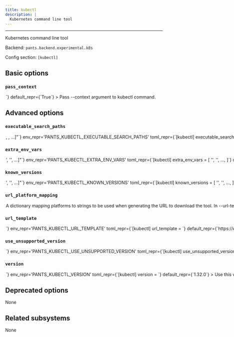 ```yaml
---
title: kubectl
description: |
  Kubernetes command line tool
---
```



---

Kubernetes command line tool

Backend: <span className="color--primary">`pants.backend.experimental.k8s`</span>

Config section: <span className="color--primary">`[kubectl]`</span>

<span className={styles.options}>

## Basic options

### `pass_context`

<Option
  cli_repr={`--[no-]kubectl-pass-context`}
  env_repr='PANTS_KUBECTL_PASS_CONTEXT'
  toml_repr={`[kubectl]
pass_context = <bool>`}
  default_repr={`True`}
>

Pass `--context` argument to `kubectl` command.

</Option>

## Advanced options

### `executable_search_paths`

<Option
  cli_repr={`--kubectl-executable-search-paths="[<binary-paths>, <binary-paths>, ...]"`}
  env_repr='PANTS_KUBECTL_EXECUTABLE_SEARCH_PATHS'
  toml_repr={`[kubectl]
executable_search_paths = [
    <binary-paths>,
    <binary-paths>,
    ...,
]`}
  default_repr={`[\n  "<PATH>"\n]`}
  target_field_name='kubectl_executable_search_paths'
>

The PATH value that will be used to find kubectl binary. The special string `"<PATH>"` will expand to the contents of the PATH env var.

</Option>

### `extra_env_vars`

<Option
  cli_repr={`--kubectl-extra-env-vars="['<str>', '<str>', ...]"`}
  env_repr='PANTS_KUBECTL_EXTRA_ENV_VARS'
  toml_repr={`[kubectl]
extra_env_vars = [
    '<str>',
    '<str>',
    ...,
]`}
  default_repr={`[\n  "HOME",\n  "KUBECONFIG",\n  "KUBERNETES_SERVICE_HOST",\n  "KUBERNETES_SERVICE_PORT"\n]`}
>

Additional environment variables that would be made available to all Helm processes or during value interpolation.

</Option>

### `known_versions`

<Option
  cli_repr={`--kubectl-known-versions="['<str>', '<str>', ...]"`}
  env_repr='PANTS_KUBECTL_KNOWN_VERSIONS'
  toml_repr={`[kubectl]
known_versions = [
    '<str>',
    '<str>',
    ...,
]`}
  default_repr={`[\n  "1.21.14|macos_arm64|e0e6e413e19abc9deb15f9bd3c72f73ff5539973758e64ebca0f5eb085de6a00|51872962",\n  "1.21.14|macos_x86_64|30c529fe2891eb93dda99597b5c84cb10d2318bb92ae89e1e6189b3ae5fb6296|52867344",\n  "1.21.14|linux_arm64|a23151bca5d918e9238546e7af416422b51cda597a22abaae5ca50369abfbbaa|43319296",\n  "1.21.14|linux_x86_64|0c1682493c2abd7bc5fe4ddcdb0b6e5d417aa7e067994ffeca964163a988c6ee|46686208",\n  "1.22.17|macos_arm64|b2d881bd6d3c688645cbc9e5b4cf4fe8945e1cfc3f2c07c795d2ee605ce4e568|52098562",\n  "1.22.17|macos_x86_64|c3b8ae5ad48e1e126b5db2e7e22bb1e6ac54901a7f94ce499d12316f705e5e15|53133440",\n  "1.22.17|linux_arm64|8fc2f8d5c80a6bf60be06f8cf28679a05ce565ce0bc81e70aaac38e0f7da6259|43515904",\n  "1.22.17|linux_x86_64|7506a0ae7a59b35089853e1da2b0b9ac0258c5309ea3d165c3412904a9051d48|46944256",\n  "1.23.17|macos_arm64|3b4590d67b31e3a94a9633064571c981907555da5376c34960cddfcd552f6114|51181986",\n  "1.23.17|macos_x86_64|7ece6543e3ca2ae9698ef61bbb2a4e249aa21319df4ea1b27c136a9b005dd7d8|51721104",\n  "1.23.17|linux_arm64|c4a48fdc6038beacbc5de3e4cf6c23639b643e76656aabe2b7798d3898ec7f05|43778048",\n  "1.23.17|linux_x86_64|f09f7338b5a677f17a9443796c648d2b80feaec9d6a094ab79a77c8a01fde941|45174784",\n  "1.24.17|macos_arm64|7addbe3f1e22a366fa05aed4f268e77e83d902b40a5854e192b4205ed92e5f8d|52955666",\n  "1.24.17|macos_x86_64|1eb904b2c1148ff8431b0bd86677287a48bff000f93fd2d36377fbe956bd1e49|53481056",\n  "1.24.17|linux_arm64|66885bda3a202546778c77f0b66dcf7f576b5a49ff9456acf61329da784a602d|44630016",\n  "1.24.17|linux_x86_64|3e9588e3326c7110a163103fc3ea101bb0e85f4d6fd228cf928fa9a2a20594d5|46706688",\n  "1.25.16|macos_arm64|d364f73df218b02642d06f3fa9b7345d64c03567b96ca21d361b487f48a33ccc|50416738",\n  "1.25.16|macos_x86_64|34e87fdf0613502edbd2a2b00de5ee8c7789ab10e33257d14423dc6879321920|50954608",\n  "1.25.16|linux_arm64|d6c23c80828092f028476743638a091f2f5e8141273d5228bf06c6671ef46924|43581440",\n  "1.25.16|linux_x86_64|5a9bc1d3ebfc7f6f812042d5f97b82730f2bdda47634b67bddf36ed23819ab17|45658112",\n  "1.26.15|macos_arm64|c20b920d7e8e3ce3209c7c109fcfc4c09ad599613bc04b72c3f70d9fee598b68|53860082",\n  "1.26.15|macos_x86_64|ad4e980f9c304840ec9227a78a998e132ea23f3ca1bc0df7718ed160341bad0b|54047120",\n  "1.26.15|linux_arm64|1396313f0f8e84ab1879757797992f1af043e1050283532e0fd8469902632216|46661632",\n  "1.26.15|linux_x86_64|b75f359e6fad3cdbf05a0ee9d5872c43383683bb8527a9e078bb5b8a44350a41|48148480",\n  "1.27.16|macos_arm64|d6bc47098bcb13a0ff5c267b30021b499aff4d960bd92610c2b0bc6f6e7246c9|49017698",\n  "1.27.16|macos_x86_64|8d7f339660ba9b33ed56d540bed41b37babc945975a9e7027010697249b9ac5a|50145152",\n  "1.27.16|linux_arm64|2f50cb29d73f696ffb57437d3e2c95b22c54f019de1dba19e2b834e0b4501eb9|47644824",\n  "1.27.16|linux_x86_64|97ea7cd771d0c6e3332614668a40d2c5996f0053ff11b44b198ea84dba0818cb|49066136",\n  "1.28.15|macos_arm64|06a276bdb6da95af148d589f6c983ec8ea10c38f277ced6d97123938c8146078|49593410",\n  "1.28.15|macos_x86_64|3180c84131002037d60fe7322794c20297d0e1b1514eaea20e33f77a00d8f2f4|50716416",\n  "1.28.15|linux_arm64|7d45d9620e67095be41403ed80765fe47fcfbf4b4ed0bf0d1c8fe80345bda7d3|48169112",\n  "1.28.15|linux_x86_64|1f7651ad0b50ef4561aa82e77f3ad06599b5e6b0b2a5fb6c4f474d95a77e41c5|49623192",\n  "1.29.12|macos_arm64|5d1c59d8ce4d619bdd78fa849201dbfc9180f6dddcfdb30f29b5bbe20799b897|50169474",\n  "1.29.12|macos_x86_64|0df5932d0ba7a4665ea8033470f2f1a1db21637c3fabc709faa19db0fc62b5ec|51333056",\n  "1.29.12|linux_arm64|1cf2c00bb4f5ee6df69678e95af8ba9a4d4b1050ddefb0ae9d84b5c6f6c0e817|48758936",\n  "1.29.12|linux_x86_64|35fc028853e6f5299a53f22ab58273ea2d882c0f261ead0a2eed5b844b12dbfb|50225304",\n  "1.30.8|macos_arm64|52b11bb032f88e4718cd4e3c8374a6b1fad29772aa1ce701276cc4e17d37642f|51395442",\n  "1.30.8|macos_x86_64|46682e24c3aecfbe92f53b86fb15beb740c43a0fafe0a4e06a1c8bb3ce9e985b|52586352",\n  "1.30.8|linux_arm64|e51d6a76fade0871a9143b64dc62a5ff44f369aa6cb4b04967d93798bf39d15b|49938584",\n  "1.30.8|linux_x86_64|7f39bdcf768ce4b8c1428894c70c49c8b4d2eee52f3606eb02f5f7d10f66d692|51454104",\n  "1.31.4|macos_arm64|a756bb911298a85af35c0111c371728a26c532d504fe8b534eb684501fcaf996|56560802",\n  "1.31.4|macos_x86_64|fd996e9f41fd42c6c1c781a5a85990f4d0d8337ede00a7719afa23be886e0abd|57637984",\n  "1.31.4|linux_arm64|b97e93c20e3be4b8c8fa1235a41b4d77d4f2022ed3d899230dbbbbd43d26f872|54984856",\n  "1.31.4|linux_x86_64|298e19e9c6c17199011404278f0ff8168a7eca4217edad9097af577023a5620f|56381592",\n  "1.32.0|macos_arm64|5bfd5de53a054b4ef614c60748e28bf47441c7ed4db47ec3c19a3e2fa0eb5555|57472706",\n  "1.32.0|macos_x86_64|516585916f499077fac8c2fdd2a382818683f831020277472e6bcf8d1a6f9be4|58612096",\n  "1.32.0|linux_arm64|ba4004f98f3d3a7b7d2954ff0a424caa2c2b06b78c17b1dccf2acc76a311a896|55836824",\n  "1.32.0|linux_x86_64|646d58f6d98ee670a71d9cdffbf6625aeea2849d567f214bc43a35f8ccb7bf70|57323672",\n  "1.32.0|macos_arm64|5bfd5de53a054b4ef614c60748e28bf47441c7ed4db47ec3c19a3e2fa0eb5555|57472706",\n  "1.32.0|macos_x86_64|516585916f499077fac8c2fdd2a382818683f831020277472e6bcf8d1a6f9be4|58612096",\n  "1.32.0|linux_arm64|ba4004f98f3d3a7b7d2954ff0a424caa2c2b06b78c17b1dccf2acc76a311a896|55836824",\n  "1.32.0|linux_x86_64|646d58f6d98ee670a71d9cdffbf6625aeea2849d567f214bc43a35f8ccb7bf70|57323672"\n]`}
>

Known versions to verify downloads against.

Each element is a pipe-separated string of `version|platform|sha256|length` or
`version|platform|sha256|length|url_override`, where:

- `version` is the version string
- `platform` is one of `[linux_arm64,linux_x86_64,macos_arm64,macos_x86_64]`
- `sha256` is the 64-character hex representation of the expected sha256
  digest of the download file, as emitted by `shasum -a 256`
- `length` is the expected length of the download file in bytes, as emitted by
  `wc -c`
- (Optional) `url_override` is a specific url to use instead of the normally
  generated url for this version

E.g., `3.1.2|macos_x86_64|6d0f18cd84b918c7b3edd0203e75569e0c7caecb1367bbbe409b44e28514f5be|42813`.
and `3.1.2|macos_arm64 |aca5c1da0192e2fd46b7b55ab290a92c5f07309e7b0ebf4e45ba95731ae98291|50926|https://example.mac.org/bin/v3.1.2/mac-aarch64-v3.1.2.tgz`.

Values are space-stripped, so pipes can be indented for readability if necessary.

</Option>

### `url_platform_mapping`

<Option
  cli_repr={`--kubectl-url-platform-mapping="{'key1': val1, 'key2': val2, ...}"`}
  env_repr='PANTS_KUBECTL_URL_PLATFORM_MAPPING'
  toml_repr={`[kubectl.url_platform_mapping]
key1 = val1
key2 = val2
...`}
  default_repr={`{\n  "linux_arm64": "linux/arm64",\n  "linux_x86_64": "linux/amd64",\n  "macos_arm64": "darwin/arm64",\n  "macos_x86_64": "darwin/amd64"\n}`}
>

A dictionary mapping platforms to strings to be used when generating the URL to download the tool.

In `--url-template`, anytime the `{platform}` string is used, Pants will determine the current platform, and substitute `{platform}` with the respective value from your dictionary.

For example, if you define `{"macos_x86_64": "apple-darwin", "linux_x86_64": "unknown-linux"}`, and run Pants on Linux with an intel architecture, then `{platform}` will be substituted in the `--url-template` option with `unknown-linux`.

</Option>

### `url_template`

<Option
  cli_repr={`--kubectl-url-template=<str>`}
  env_repr='PANTS_KUBECTL_URL_TEMPLATE'
  toml_repr={`[kubectl]
url_template = <str>`}
  default_repr={`https://dl.k8s.io/release/v{version}/bin/{platform}/kubectl`}
>

URL to download the tool, either as a single binary file or a compressed file (e.g. zip file). You can change this to point to your own hosted file, e.g. to work with proxies or for access via the filesystem through a `file:$abspath` URL (e.g. `file:/this/is/absolute`, possibly by [templating the buildroot in a config file](https://www.pantsbuild.org/2.31/docs/using-pants/key-concepts/options#config-file-entries)).

Use `{version}` to have the value from `--version` substituted, and `{platform}` to have a value from `--url-platform-mapping` substituted in, depending on the current platform. For example, https://github.com/.../protoc-&#123;version&#125;-&#123;platform&#125;.zip.

</Option>

### `use_unsupported_version`

<Option
  cli_repr={`--kubectl-use-unsupported-version=<UnsupportedVersionUsage>`}
  env_repr='PANTS_KUBECTL_USE_UNSUPPORTED_VERSION'
  toml_repr={`[kubectl]
use_unsupported_version = <UnsupportedVersionUsage>`}
  one_of='error, warning'
  default_repr={`error`}
>

What action to take in case the requested version of kubectl is not supported.

Supported kubectl versions: &#x3E;=1,&#x3C;2

</Option>

### `version`

<Option
  cli_repr={`--kubectl-version=<str>`}
  env_repr='PANTS_KUBECTL_VERSION'
  toml_repr={`[kubectl]
version = <str>`}
  default_repr={`1.32.0`}
>

Use this version of kubectl.

Supported kubectl versions: &#x3E;=1,&#x3C;2

</Option>

## Deprecated options

None

## Related subsystems

None

</span>
